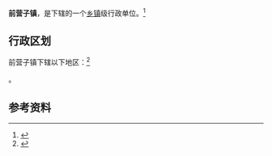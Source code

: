 {{中国乡级行政区|21/03/23/114/000}}

'''前营子镇'''，是{{PRC admin/fullname|21/03/23/114/000|3}}下辖的一个[[乡镇|乡镇]]级行政单位。<ref>{{PRC admin/ref sgc|{{PRC admin/parent|21/03/23/114/000}}}}</ref>

== 行政区划 ==

前营子镇下辖以下地区：<ref>{{PRC admin/ref sgc|21/03/23/114/000}}</ref>

{{PRC admin/children|21/03/23/114/000}}。

== 参考资料 ==

{{reflist}}

{{行政区划小作品}}
{{PRC admin/navcat|21/03/23/114/000}}